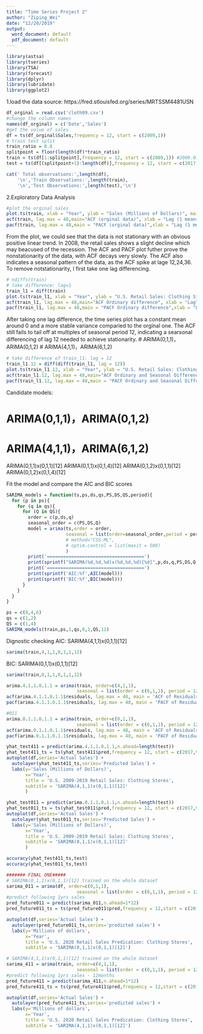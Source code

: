 ```yaml
---
title: "Time Series Project 2"
author: "Ziping_Wei"
date: "12/20/2019"
output:
  word_document: default
  pdf_document: default
---
```


```r
library(astsa) 
library(tseries) 
library(TSA) 
library(forecast) 
library(dplyr) 
library(lubridate) 
library(ggplot2)
```

1.load the data
source: https://fred.stlouisfed.org/series/MRTSSM4481USN
```r
df_orginal = read.csv('cloth09.csv')
#change the column names
names(df_orginal) = c('Date','Sales')
#get the value of sales
df = ts(df_orginal$Sales,frequency = 12, start = c(2009,1))
# train test split
train_ratio = 0.8
splitpoint = floor(length(df)*train_ratio)
train = ts(df[1:splitpoint],frequency = 12, start = c(2009,1)) #2009.01.01-2017.08.01
test = ts(df[(splitpoint+1):length(df)],frequency = 12, start = c(2017,9)) #2017.08.01-2009.10.01

cat(' Total observations:',length(df),
    '\n','Train Observations:',length(train),
    '\n','Test Observations:',length(test),'\n')
```

2.Exploratory Data Analysis
```r
#plot the orginal sales
plot.ts(train, xlab = "Year", ylab = "Sales (Millions of Dollars)", main = "U.S. Retail Sales: Clothing Stores") #non-stationary
acf(train, lag.max = 48,main="ACF (orginal data)", xlab = "Lag (1 means 12 months)")
pacf(train, lag.max = 48,main = "PACF (orginal data)",xlab = "Lag (1 means 12 months)")

```
From the plot, we could see that the data is not stationary with an obvious positive linear trend. In 2008, the retail sales shows a slight decline which may beacused of the recession. The ACF and PACF plot futher prove the nonstationarity of the data, with ACF decays very slowly. The ACF also indicates a seasonal pattern of the data, as the ACF spike at lage 12,24,36. To remove notstationarity, I first take one lag differencing.

```r
# ndiffs(train)
# take difference: lag=1
train_l1 = diff(train)
plot.ts(train_l1, xlab = "Year", ylab = "U.S. Retail Sales: Clothing Stores (Millions of Dollars)", main = "Time Series Ordinary difference") 
acf(train_l1, lag.max = 48,main="ACF Ordinary difference", xlab = "Lag")
pacf(train_l1, lag.max = 48,main = "PACF Ordinary difference",xlab = "Lag")

```
After taking one lag difference, the time series plot has a constant mean around 0 and a more stable variance comparied to the orginal one. The ACF still fails to tail off at multiples of seasonal period 12, indicating a searsonal differencing of lag 12 needed to achieve stationarity.
# ARIMA(0,1,1)，ARIMA(0,1,2)
# ARIMA(4,1,1)，ARIMA(6,1,2)

```r
# take difference of train_l1: lag = 12
train_l1.12 = diff(diff(train_l1, lag = 12))
plot.ts(train_l1.12, xlab = "Year", ylab = "U.S. Retail Sales: Clothing Stores (Millions of Dollars)", main = "Differenced Time Series Ordinary and Seasonal Difference") 
acf(train_l1.12, lag.max = 48,main="ACF Ordinary and Seasonal Difference", xlab = "Lag")
pacf(train_l1.12, lag.max = 48,main = "PACF Ordinary and Seasonal Difference",xlab = "Lag")

```

Candidate models:

# ARIMA(0,1,1)，ARIMA(0,1,2)
# ARIMA(4,1,1)，ARIMA(6,1,2)

ARIMA(0,1,1)x(0,1,1)[12]
ARIMA(0,1,1)x(0,1,4)[12]
ARIMA(0,1,2)x(0,1,1)[12]
ARIMA(0,1,2)x(0,1,4)[12]

Fit the model and compare the AIC and BIC scores
```r

SARIMA_models = function(ts,ps,ds,qs,PS,DS,QS,period){
  for (p in ps){
    for (q in qs){
      for (Q in QS){
        order = c(p,ds,q)
        seasonal_order = c(PS,DS,Q)
        model = arima(ts,order = order, 
                      seasonal = list(order=seasonal_order,period = period)
                      # method="CSS-ML",
                      # optim.control = list(maxit = 500)
                      )
        print('====================================')
        print(sprintf("SARIMA(%d,%d,%d)x(%d,%d,%d)[%d]",p,ds,q,PS,DS,Q,period))
        print('====================================')
        print(sprintf('AIC:%f',AIC(model)))
        print(sprintf('BIC:%f',BIC(model)))    
      }
    }
  }
}
```


```r
ps = c(0,4,6)
qs = c(1,2)
QS = c(1,4)
SARIMA_models(train,ps,1,qs,0,1,QS,12)

```

Dignostic checking 
AIC: SARIMA(4,1,1)x(0,1,1)[12]

```r

sarima(train,4,1,1,0,1,1,12)
```
BIC: SARIMA(0,1,1)x(0,1,1)[12]
```r
sarima(train,0,1,1,0,1,1,12)
```

```r
arima.4.1.1.0.1.1 = arima(train, order=c(4,1,1),
                          seasonal = list(order = c(0,1,1), period = 12))
acf(arima.4.1.1.0.1.1$residuals, lag.max = 48, main = 'ACF of Residuals')
pacf(arima.4.1.1.0.1.1$residuals, lag.max = 48, main = 'PACF of Residuals')

```

```r
#011
arima.0.1.1.0.1.1 = arima(train, order=c(0,1,1),
                          seasonal = list(order = c(0,1,1), period = 12))
acf(arima.0.1.1.0.1.1$residuals, lag.max = 48, main = 'ACF of Residuals')
pacf(arima.0.1.1.0.1.1$residuals, lag.max = 48, main = 'PACF of Residuals')
```

```r
yhat_test411 = predict(arima.4.1.1.0.1.1,n.ahead=length(test))
yhat_test411_ts = ts(yhat_test411$pred,frequency = 12, start = c(2017,9)) 
autoplot(df,series='Actual Sales') +
  autolayer(yhat_test411_ts,series='Predicted Sales') +
  labs(y='Sales (Millions of Dollars)', 
       x='Year',
       title = 'U.S. 2009-2019 Retail Sales: Clothing Stores',
       subtitle = 'SARIMA(4,1,1)x(0,1,1)[12]'
       )

```

```r
yhat_test011 = predict(arima.0.1.1.0.1.1,n.ahead=length(test))
yhat_test011_ts = ts(yhat_test011$pred,frequency = 12, start = c(2017,9)) 
autoplot(df,series='Actual Sales') +
  autolayer(yhat_test011_ts,series='Predicted Sales') +
  labs(y='Sales (Millions of Dollars)', 
       x='Year',
       title = 'U.S. 2009-2019 Retail Sales: Clothing Stores',
       subtitle = 'SARIMA(0,1,1)x(0,1,1)[12]'
       )

```
```r
accuracy(yhat_test411_ts,test)
accuracy(yhat_test011_ts,test)
```


```r
####### FINAL ONE#####
# SARIMA(0,1,1)x(0,1,1)[12] trained on the whole dataset
sarima_011 = arima(df, order=c(0,1,1),
                          seasonal = list(order = c(0,1,1), period = 12))
#predict following 1yrs sales
pred_future011 = predict(sarima_011,n.ahead=1*12)
pred_future011_ts = ts(pred_future011$pred,frequency = 12,start = c(2019,11))

autoplot(df,series='Actual Sales') +
  autolayer(pred_future011_ts,series='predicted sales') +
  labs(y='Millions of dollars', 
       x='Year',
       title = 'U.S. 2020 Retail Sales Predication: Clothing Stores',
       subtitle = 'SARIMA(0,1,1)x(0,1,1)[12]')

```


```r
# SARIMA(4,1,1)x(0,1,1)[12] trained on the whole dataset
sarima_411 = arima(train, order=c(4,1,1),
                          seasonal = list(order = c(0,1,1), period = 12))
#predict following 1yrs sales - 12months
pred_future411 = predict(sarima_411,n.ahead=1*12)
pred_future411_ts = ts(pred_future411$pred,frequency = 12,start = c(2019,10))

autoplot(df,series='Actual Sales') +
  autolayer(pred_future411_ts,series='predicted sales') +
  labs(y='Millions of dollars', 
       x='Year',
       title = 'U.S. 2020 Retail Sales Predication: Clothing Stores',
       subtitle = 'SARIMA(4,1,1)x(0,1,1)[12]')
```

